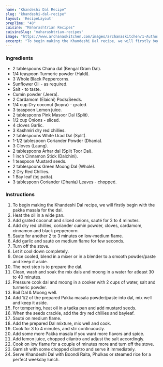 ---
name: "Khandeshi Dal Recipe"
slug: "khandeshi-dal-recipe"
layout: 'RecipeLayout'
prepTime: "40"
cuisine: "Maharashtrian Recipes"
cuisineSlug: "maharashtrian-recipes"
image: "https://www.archanaskitchen.com/images/archanaskitchen/1-Author/Rupal_Patel/Khandeshi_Dal.jpg"
excerpt: "To begin making the Khandeshi Dal recipe, we will firstly begin with the pakka masala for the dal"
---

### Ingredients

- 2 tablespoons Chana dal (Bengal Gram Dal).
- 1/4 teaspoon Turmeric powder (Haldi).
- 3 Whole Black Peppercorns.
- Sunflower Oil - as required.
- Salt - to taste.
- Cumin powder (Jeera).
- 2 Cardamom (Elaichi) Pods/Seeds.
- 1/4 cup Dry coconut (kopra) - grated.
- 3 teaspoon Lemon juice.
- 2 tablespoons Pink Masoor Dal (Split).
- 1/2 cup Onions - sliced.
- 4 cloves Garlic.
- 3 Kashmiri dry red chillies.
- 2 tablespoons White Urad Dal (Split).
- 1-1/2 tablespoon Coriander Powder (Dhania).
- 3 Cloves (Laung).
- 2 tablespoons Arhar dal (Split Toor Dal).
- 1 inch Cinnamon Stick (Dalchini).
- 1 teaspoon Mustard seeds.
- 2 tablespoons Green Moong Dal (Whole).
- 2 Dry Red Chillies.
- 1 Bay leaf (tej patta).
- 3 tablespoon Coriander (Dhania) Leaves - chopped.

### Instructions

1. To begin making the Khandeshi Dal recipe, we will firstly begin with the pakka masala for the dal.
1. Heat the oil in a wide pan.
1. Add grated coconut and sliced onions, sauté for 3 to 4 minutes.
1. Add dry red chillies, coriander cumin powder, cloves, cardamom, cinnamon and black peppercorn.
1. Saute for another 2 to 3 minutes on low-medium flame.
1. Add garlic and sauté on medium flame for few seconds.
1. Turn off the stove.
1. Let it cool down completely.
1. Once cooled, blend in a mixer or in a blender to a smooth powder/paste and keep it aside.
1. The next step is to prepare the dal.
1. Clean, wash and soak the mix dals and moong in a water for atleast 30 to 40 minutes.
1. Pressure cook dal and moong in a cooker with 2 cups of water, salt and turmeric powder.
1. Boil Dal & Moong well.
1. Add 1/2 of the prepared Pakka masala powder/paste into dal, mix well and keep it aside.
1. For tempering, heat oil in a tadka pan and add mustard seeds.
1. When the seeds crackle, add the dry red chillies and bayleaf.
1. Sauté on medium flame.
1. Add the prepared Dal mixture, mix well and cook.
1. Cook for 3 to 4 minutes, and stir continuously.
1. Add some more Pakka masala if you want more flavors and spice.
1. Add lemon juice, chopped cilantro and adjust the salt accordingly.
1. Cook on low flame for a couple of minutes more and turn off the stove.
1. Garnish with some chopped cilantro and serve it immediately.
1. Serve Khandeshi Dal with Boondi Raita, Phulkas or steamed rice for a perfect weekday lunch.
